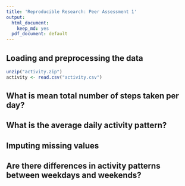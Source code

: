 ```yaml
---
title: 'Reproducible Research: Peer Assessment 1'
output:
  html_document:
    keep_md: yes
  pdf_document: default
---
```



## Loading and preprocessing the data
```r
unzip("activity.zip")
activity <- read.csv("activity.csv")
```

## What is mean total number of steps taken per day?

## What is the average daily activity pattern?

## Imputing missing values

## Are there differences in activity patterns between weekdays and weekends?
